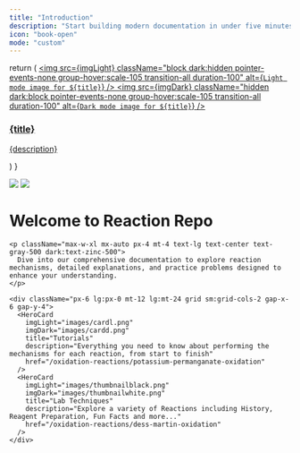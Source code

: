 ```yaml
---
title: "Introduction"
description: "Start building modern documentation in under five minutes"
icon: "book-open"
mode: "custom"
---
```


  return (
    <a className="group cursor-pointer pb-8" href={href}>
      <img
        src={imgLight}
        className="block dark:hidden pointer-events-none group-hover:scale-105 transition-all duration-100"
        alt={`Light mode image for ${title}`}
      />
      <img
        src={imgDark}
        className="hidden dark:block pointer-events-none group-hover:scale-105 transition-all duration-100"
        alt={`Dark mode image for ${title}`}
      />
      <h3 className="mt-5 text-gray-900 dark:text-zinc-50 font-medium">{title}</h3>
      <p className="mt-1.5 text-gray-600 dark:text-zinc-400">{description}</p>
    </a>
  )
}

<div className="relative">

  <div className="absolute top-0 left-0 right-0">
    <img src="/hexy.svg" className="block dark:hidden pointer-events-none" />
    <img src="/hexy.svg" className="hidden dark:block pointer-events-none" />
  </div>

  <div className="px-4 py-8 lg:py-24 lg:pb-12 max-w-3xl mx-auto">
    <h1 className="text-4xl font-medium text-center text-gray-900 dark:text-zinc-50 tracking-tight">
      Welcome to Reaction Repo
    </h1>

    <p className="max-w-xl mx-auto px-4 mt-4 text-lg text-center text-gray-500 dark:text-zinc-500">
      Dive into our comprehensive documentation to explore reaction mechanisms, detailed explanations, and practice problems designed to enhance your understanding.
    </p>

    <div className="px-6 lg:px-0 mt-12 lg:mt-24 grid sm:grid-cols-2 gap-x-6 gap-y-4">
      <HeroCard
        imgLight="images/cardl.png"
        imgDark="images/cardd.png"
        title="Tutorials"
        description="Everything you need to know about performing the mechanisms for each reaction, from start to finish"
        href="/oxidation-reactions/potassium-permanganate-oxidation"
      />
      <HeroCard
        imgLight="images/thumbnailblack.png"
        imgDark="images/thumbnailwhite.png"
        title="Lab Techniques"
        description="Explore a variety of Reactions including History, Reagent Preparation, Fun Facts and more..."
        href="/oxidation-reactions/dess-martin-oxidation"
      />
    </div>
  </div>

</div>
